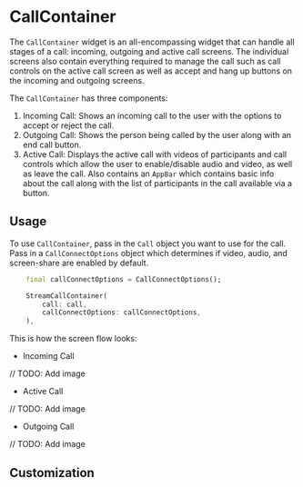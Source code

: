 # CallContainer

The `CallContainer` widget is an all-encompassing widget that can handle all stages of a call: incoming,
outgoing and active call screens. The individual screens also contain everything required to manage the call
such as call controls on the active call screen as well as accept and hang up buttons on the incoming and outgoing screens.

The `CallContainer` has three components:

1. Incoming Call: Shows an incoming call to the user with the options to accept or reject the call.
2. Outgoing Call: Shows the person being called by the user along with an end call button.
3. Active Call: Displays the active call with videos of participants and call controls which allow the user
to enable/disable audio and video, as well as leave the call. Also contains an `AppBar` which contains
basic info about the call along with the list of participants in the call available via a button.

## Usage

To use `CallContainer`, pass in the `Call` object you want to use for the call. Pass in a `CallConnectOptions`
object which determines if video, audio, and screen-share are enabled by default.


```dart
    final callConnectOptions = CallConnectOptions();

    StreamCallContainer(
        call: call,
        callConnectOptions: callConnectOptions,
    ),
```

This is how the screen flow looks:

* Incoming Call

// TODO: Add image

* Active Call

// TODO: Add image

* Outgoing Call

// TODO: Add image

## Customization